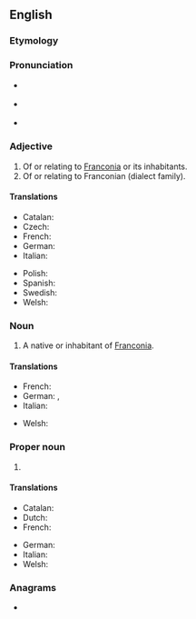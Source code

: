 ==English==

===Etymology===
{{suffix|en|Franconia|an}}

===Pronunciation===
* {{a|RP}} {{IPA|en|/fɹæŋˈkəʊ.ni.ən/}}
* {{a|GA}} {{IPA|en|/fɹæŋˈkoʊ.ni.ən/}}
* {{rhymes|en|əʊniən|s=4}}

===Adjective===
{{en-adj|-}}

# Of or relating to [[Franconia]] or its inhabitants.
# Of or relating to Franconian (dialect family).

====Translations====
{{trans-top|of or relating to Franconia or its inhabitants}}
* Catalan: {{t|ca|francònic}}
* Czech: {{t+|cs|franský}}
* French: {{t+|fr|franconien}}
* German: {{t+|de|fränkisch}}
* Italian: {{t+|it|francone}}
{{trans-mid}}
* Polish: {{t+|pl|frankoński}}
* Spanish: {{t|es|francón}}
* Swedish: {{t+|sv|frankisk}}
* Welsh: {{t|cy|Ffranconaidd}}
{{trans-bottom}}

===Noun===
{{en-noun}}

# A native or inhabitant of [[Franconia]].

====Translations====
{{trans-top|native or inhabitant of to Franconia}}
* French: {{t+|fr|Franconien}}
* German: {{t+|de|Franke|m}}, {{t+|de|Fränkin|f}}
* Italian: {{t|it|Francone|m|f}}
{{trans-mid}}
* Welsh: {{t|cy|Ffranconiad|m|f}}
{{trans-bottom}}

===Proper noun===
{{en-proper noun}}
{{wikipedia|Franconian languages}}

# {{n-g|A [[linguistic]] marker for a number of West Germanic languages and [[dialect]]s spoken in the former core of the Frankish Empire: Low Countries (the Netherlands, Belgium and Luxembourg) and western Germany. Within these groups there are a number of well known languages and dialects, such as Dutch and Afrikaans but also the Pennsylvania German language spoken in North America.}}

====Translations====
{{trans-top|}}
* Catalan: {{t|ca|fràncic}}
* Dutch: {{t+|nl|Frankisch|n}}
* French: {{t+|fr|franconien|m}}
{{trans-mid}}
* German: {{t+|de|Fränkisch|n}}
* Italian: {{t+|it|francone|m}}
* Welsh: {{t|cy|Ffranconeg|m|f}}
{{trans-bottom}}

===Anagrams===
* {{anagrams|en|a=aacfinnnor|non-African}}